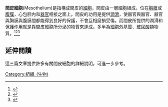 {{Infobox anatomy
| Name        = 間皮細胞
| Latin       = Mesothelium
| Greek       = 
| Image       = Mesothelium peritoneal wash high mag.jpg
| Caption     = [[顯微鏡|顯微鏡]]下的良性[[間皮細胞|間皮細胞]]，[[腹膜腔液灌洗|腹膜腔液灌洗]]，{{le|PAP染色|Pap stain}}。
| Width       = 
| Image2      = L12 IL-1 48hr 0ng.jpg
| Caption2    = [[間皮細胞|間皮細胞]]培養，典型的「石子路狀」排列。
| Precursor   = 
| System      = 
| Artery      = 
| Vein        = 
| Nerve       = 
| Lymph       = 
<!--
| MeshName    = Mesothelium
-->
}}
'''間皮細胞'''(Mesothelium)是指構成間皮的[[細胞|細胞]]，間皮由一層細胞組成，位在[[胸膜|胸膜]]或[[腹膜|腹膜]]，心包腔内和[[器官|器官]]相接之面上。間皮的功用是提供[[潤滑|潤滑]]，使器官與器官、器官與胸膜與腹膜間都能得到良好的保護，不會互相磨損受傷。而間皮所提供的潤滑和保護作用就是靠間皮細胞所分泌的物質來達成。多半為[[細胞外基質|細胞外基質]]、[[玻尿酸|玻尿酸]]類物質。<ref name="pmid14592528">{{cite journal |author=Mutsaers SE |title=The mesothelial cell |journal=Int. J. Biochem. Cell Biol. |volume=36 |issue=1 |pages=9–16, 2004PMID 14592528 |doi= |url=http://linkinghub.elsevier.com/retrieve/pii/S1357272503002425 |access-date=2008-06-18 |archive-date=2019-07-13 |archive-url=https://web.archive.org/web/20190713001344/https://linkinghub.elsevier.com/retrieve/pii/S1357272503002425 |dead-url=no }}</ref><ref name="pmid12153683">{{cite journal |author=Mutsaers SE |title=Mesothelial cells: their structure, function and role in serosal repair |journal=Respirology |volume=7 |issue=3 |pages=171–91, 2002 PMID 12153683 |doi= |url=http://www.blackwell-synergy.com/openurl?genre=article&sid=nlm:pubmed&issn=1323-7799&date=2002&volume=7&issue=3&spage=171 }}{{dead link|date=2018年5月 |bot=InternetArchiveBot |fix-attempted=yes }}</ref><ref name="pmid15362999">{{cite journal |author=Leard LE, Broaddus VC |title=Mesothelial cell proliferation and apoptosis |journal=Respirology |volume=9 |issue=3 |pages=292–9, 2004 PMID 15362999 |doi=10.1111/j.1440-1843.2004.00602.x |url=}}</ref>

==延伸閱讀==
這三篇文章提供許多有關間皮細胞的詳細說明，可進一步參考。
<div class="references-small">
<references />
</div>

{{Anatomy-stub}}

[[Category:組織_(生物)|Category:組織_(生物)]]